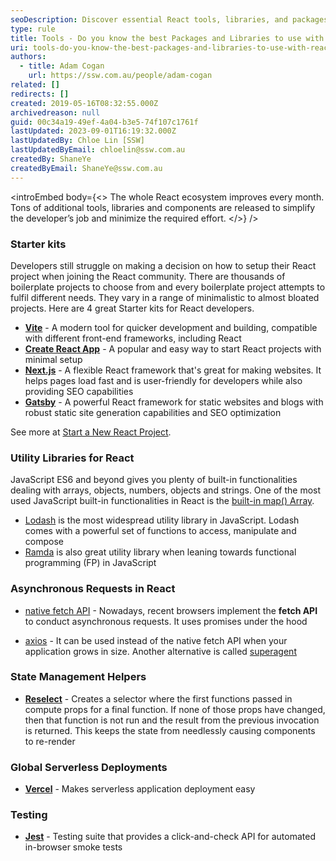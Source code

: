 ```yaml
---
seoDescription: Discover essential React tools, libraries, and packages to streamline your development process
type: rule
title: Tools - Do you know the best Packages and Libraries to use with React?
uri: tools-do-you-know-the-best-packages-and-libraries-to-use-with-react
authors:
  - title: Adam Cogan
    url: https://ssw.com.au/people/adam-cogan
related: []
redirects: []
created: 2019-05-16T08:32:55.000Z
archivedreason: null
guid: 00c34a19-49ef-4a04-b3e5-74f107c1761f
lastUpdated: 2023-09-01T16:19:32.000Z
lastUpdatedBy: Chloe Lin [SSW]
lastUpdatedByEmail: chloelin@ssw.com.au
createdBy: ShaneYe
createdByEmail: ShaneYe@ssw.com.au
---
```


<introEmbed
  body={<>
The whole React ecosystem improves every month. Tons of additional tools, libraries and components are released to simplify the developer’s job and minimize the required effort.
  </>}
/>
### Starter kits

Developers still struggle on making a decision on how to setup their React project when joining the React community. There are thousands of boilerplate projects to choose from and every boilerplate project attempts to fulfil different needs. They vary in a range of minimalistic to almost bloated projects. Here are 4 great Starter kits for React developers.

* **[Vite](https://vitejs.dev/guide/)** - A modern tool for quicker development and building, compatible with different front-end frameworks, including React
* **[Create React App](https://github.com/facebook/create-react-app)** - A popular and easy way to start React projects with minimal setup
* **[Next.js](https://nextjs.org/)** - A flexible React framework that's great for making websites. It helps pages load fast and is user-friendly for developers while also providing SEO capabilities
* **[Gatsby](https://www.gatsbyjs.com/)** - A powerful React framework for static websites and blogs with robust static site generation capabilities and SEO optimization

See more at [Start a New React Project](https://react.dev/learn/start-a-new-react-project).

### Utility Libraries for React

JavaScript ES6 and beyond gives you plenty of built-in functionalities dealing with arrays, objects, numbers, objects and strings. One of the most used JavaScript built-in functionalities in React is the [built-in map() Array](https://developer.mozilla.org/en-US/docs/Web/JavaScript/Reference/Global_Objects/Array/map).

* [Lodash](https://lodash.com/) is the most widespread utility library in JavaScript. Lodash comes with a powerful set of functions to access, manipulate and compose
* [Ramda](https://ramdajs.com/) is also great utility library when leaning towards functional programming (FP) in JavaScript

### Asynchronous Requests in React

* [native fetch API](https://developer.mozilla.org/en-US/docs/Web/API/Fetch_API) - Nowadays, recent browsers implement the **fetch API** to conduct asynchronous requests. It uses promises under the hood

* [axios](https://github.com/axios/axios) - It can be used instead of the native fetch API when your application grows in size. Another alternative is called [superagent](https://github.com/visionmedia/superagent)

### State Management Helpers

* **[Reselect](https://github.com/reduxjs/reselect)** - Creates a selector where the first functions passed in compute props for a final function. If none of those props have changed, then that function is not run and the result from the previous invocation is returned. This keeps the state from needlessly causing components to re-render

### Global Serverless Deployments

* **[Vercel](https://vercel.com/home)** - Makes serverless application deployment easy

### Testing

* **[Jest](https://jestjs.io/)** - Testing suite that provides a click-and-check API for automated in-browser smoke tests

